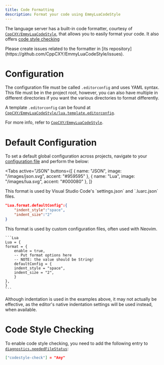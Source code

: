 ```yaml
---
title: Code Formatting
description: Format your code using EmmyLuaCodeStyle
---
```



The language server has a built-in code formatter, courtesy of [`CppCXY/EmmyLuaCodeStyle`](https://github.com/CppCXY/EmmyLuaCodeStyle), that allows you to easily format your code. It also offers [code style checking](#code-style-checking)

<Remark type="note">
  Please create issues related to the formatter in [its
  repository](https://github.com/CppCXY/EmmyLuaCodeStyle/issues).
</Remark>

# Configuration

The configuration file must be called `.editorconfig` and uses YAML syntax. This file must be in the project root, however, you can also have multiple in different directories if you want the various directories to format differently.

A template `.editorconfig` can be found at [`CppCXY/EmmyLuaCodeStyle/lua.template.editorconfig`](https://github.com/CppCXY/EmmyLuaCodeStyle/blob/master/lua.template.editorconfig).

For more info, refer to [`CppCXY/EmmyLuaCodeStyle`](https://github.com/CppCXY/EmmyLuaCodeStyle).

# Default Configuration

To set a default global configuration across projects, navigate to your [configuration file](/wiki/configuration#configuration-file) and perform the below:

<Tabs
  active="JSON"
  buttons={[
    { name: "JSON", image: "/images/json.svg", accent: "#959595" },
    { name: "Lua", image: "/images/lua.svg", accent: "#000080" },
  ]}
>
  <div data-tab="JSON">
This format is used by Visual Studio Code's `settings.json` and `.luarc.json` files.

```JSON
"Lua.format.defaultConfig":{
    "indent_style":"space",
    "indent_size":"2"
}
```

  </div>
  <div data-tab="Lua">
    This format is used by custom configuration files, often used with Neovim.

    ```Lua
    Lua = {
    format = {
        enable = true,
        -- Put format options here
        -- NOTE: the value should be String!
        defaultConfig = {
        indent_style = "space",
        indent_size = "2",
        }
    },
    }
    ```

  </div>
</Tabs>
<Remark type="warning">
  Although indentation is used in the examples above, it may not actually be
  effective, as the editor's native indentation settings will be used instead,
  when available.
</Remark>

# Code Style Checking

To enable code style checking, you need to add the following entry to [`diagnostics.neededFileStatus`](/wiki/settings#diagnosticsneededfilestatus):

```JSON
["codestyle-check"] = "Any"
```
